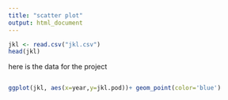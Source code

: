 ```yaml
---
title: "scatter plot"
output: html_document
---
```




```r
jkl <- read.csv("jkl.csv")
head(jkl)
```
here is the data for the project
```r
```


```r
ggplot(jkl, aes(x=year,y=jkl.pod))+ geom_point(color='blue')
```

